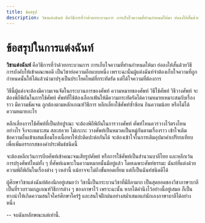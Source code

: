 ```yaml
---
title: ข้อสรุป
description: วิชาแต่งฉันท์ คือวิธีการที่ว่าด้วยกระบวนการ การเก็บใจความที่ท่านกำหนดให้มา ย่อลงให้สั้นด้วยวิธีการบังคับให้เข้าคณะพอดี
---
```



# ข้อสรุปในการแต่งฉันท์

**วิชาแต่งฉันท์** คือวิธีการที่ว่าด้วยกระบวนการ การเก็บใจความที่ท่านกำหนดให้มา ย่อลงให้สั้นด้วยวิธีการบังคับให้เข้าคณะพอดี เป็นวิชาย่อความอีกแบบหนึ่ง เพราะฉะนั้นผู้แต่งฉันท์จำต้องเก็บใจความที่ถูกกำหนดนั้นให้ได้แล้วนำมาปรุงเป็นประโยคใหม่ที่กระทัดรัด แต่ได้ใจความที่ต้องการ

วิธีนี้ผู้แต่งจะต้องมีความเจนจัดในกระบวนการของศัพท์ ความหมายของศัพท์ วิธีใช้ศัพท์ วิธีวางศัพท์ จะต้องพิถีพิถันในการใช้ศัพท์ ศัพท์ที่ใช้ต้องเลือกเฟ้นให้มีความกระทัดรัดได้ความหมายเหมาะสมกับเรื่องราว มีความชัดเจน ถูกต้องตามหลักเกณฑ์วิธีการ หลีกเลี่ยงใช้ศัพท์ซ้ำซ้อน กินความน้อย หรือไม่ได้ความหมายอะไร

หลีกเลี่ยงการใช้ศัพท์ที่เป็นปทปูรณะ จะต้องพิถีพิถันในการวางศัพท์ ศัพท์ไหนควรวางไว้ตรงไหนอย่างไร จึงจะเหมาะสม สละสลวย ไม่เกะกะ วางศัพท์เป็นหมวดเป็นหมู่กันตามเรื่องราว เข้าใจเติมข้อความอื่นเข้าผสมเชื่อมโยงเนื้อหาให้ปะติดปะต่อกันได้ จะต้องเข้าใจในการเติมอุปมาคำเปรียบเทียบ เพื่อเพิ่มอรรถรสของคำประพันธ์ชนิดนี้

จะต้องหลีกเว้นการบีบศัพท์เข้าคณะจนเสียรูปศัพท์ หรือการใช้ศัพท์เป็นสำนวนบาลีไทย และหลีกเว้นการปรุงศัพท์ใหม่ทั้ง ๆ ที่ศัพท์เฉพาะในความหมายนั้นมีอยู่แล้ว โดยเฉพาะศัพท์ธรรมะ ฉันท์ที่แต่งด้วยความพิถีพิถันในเรื่องต่าง ๆ เหล่านี้ แม้อาจจะไม่ถึงขั้นยอดเยี่ยม แต่ก็เป็นฉันท์ชนิดดีได้

ผู้ศึกษาวิชาแต่งฉันท์ต้องนึกอยู่เสมอว่า วิชานี้เป็นกระบวนวิชาที่มีลีลามาก เป็นสุดยอดของวิชาภาษาบาลี เป็นที่รวบรวมกฎเกณฑ์วิธีการต่าง ๆ ของภาษาไว้ เพราะฉะนั้น หากได้คำนึงไว้อย่างนี้อยู่เสมอ ก็เป็นทางนำให้เกิดความสนใจใคร่ศึกษาใคร่รู้ และสนใจฝึกฝนอย่างสม่ำเสมอแก่นักเลงภาษาบาลีได้อย่างหนึ่ง

<AlertDemo
  title="หมายเหตุ!"
  description="
    กฎเกณฑ์วิธีการแต่งที่แสดงไว้แต่ต้นในบทนี้ เป็นเพียงส่วนหยาบ ๆ เท่านั้น
    ในส่วนลึกซึ้งละเอียดลออ หรือส่วนที่เป็นอลังการนั้น เป็นสิ่งที่รู้ยาก
    อธิบายก็ยาก ชี้ให้เห็นก็ยาก แต่ย่อมปรากฎชัดเจนได้ไม่ยาก
    หากใฝ่ใจสนใจพินิจพิจารณา ในตัวอย่างที่ท่านแต่งไว้ในปกรณ์ชั้นยอดทั้งหลาย
    และฝึกหัดฝึกฝนด้วยตนเองจนเกิดความชำนาญแล้ว ฉะนั้น
    ขอนักศึกษาทั้งหลายพึงรู้ตามนัยนี้เถิด."
/>

-- จบฉันทลักษณะแต่เท่านี้.

